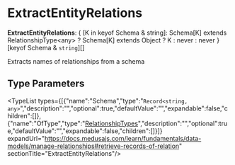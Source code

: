 
# ExtractEntityRelations

 **ExtractEntityRelations**: &#123; [K in keyof Schema & string]: Schema[K] extends RelationshipType&#60;any&#62; ? Schema[K] extends Object ? K : never : never &#125;[keyof Schema & `string`][]

Extracts names of relationships from a schema

## Type Parameters

<TypeList types={[{"name":"Schema","type":"`Record<string, any>`","description":"","optional":true,"defaultValue":"","expandable":false,"children":[]},{"name":"OfType","type":"[RelationshipTypes](../types.DmlTypes.RelationshipTypes/page.mdx)","description":"","optional":true,"defaultValue":"","expandable":false,"children":[]}]} expandUrl="https://docs.medusajs.com/learn/fundamentals/data-models/manage-relationships#retrieve-records-of-relation" sectionTitle="ExtractEntityRelations"/>

